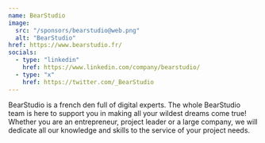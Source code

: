 ```yaml
---
name: BearStudio
image:
  src: "/sponsors/bearstudio@web.png"
  alt: "BearStudio"
href: https://www.bearstudio.fr/
socials:
  - type: "linkedin"
    href: https://www.linkedin.com/company/bearstudio/
  - type: "x"
    href: https://twitter.com/_BearStudio
---
```


BearStudio is a french den full of digital experts.
The whole BearStudio team is here to support you in making all your wildest dreams come true!
Whether you are an entrepreneur, project leader or a large company,
we will dedicate all our knowledge and skills to the service of your project needs.
